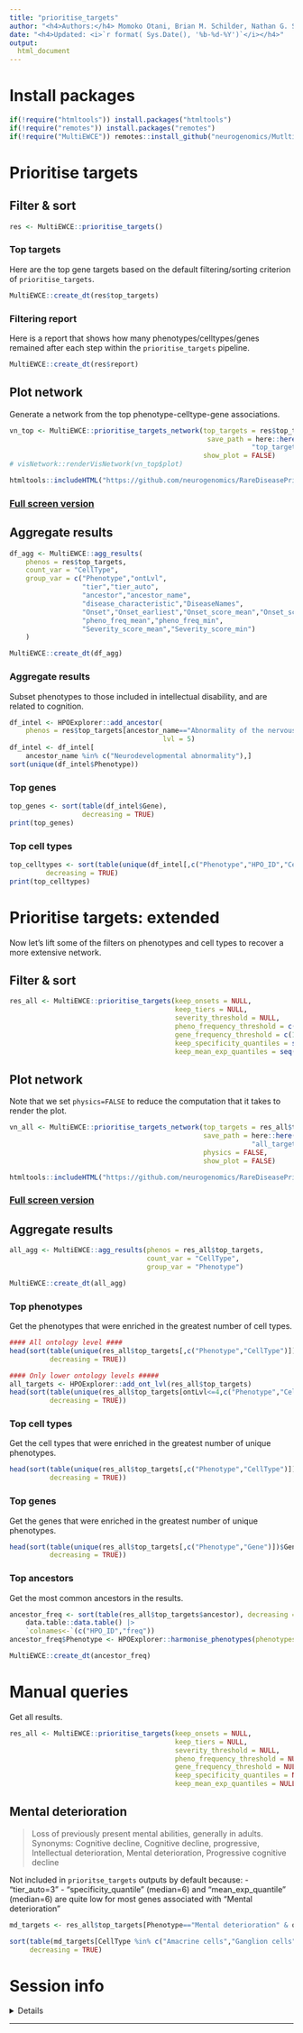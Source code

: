 ```yaml
---
title: "prioritise_targets"
author: "<h4>Authors:</h4> Momoko Otani, Brian M. Schilder, Nathan G. Skene"
date: "<h4>Updated: <i>`r format( Sys.Date(), '%b-%d-%Y')`</i></h4>"
output:
  html_document
---
```


# Install packages

```r
if(!require("htmltools")) install.packages("htmltools") 
if(!require("remotes")) install.packages("remotes") 
if(!require("MultiEWCE")) remotes::install_github("neurogenomics/MutltiEWCE", dependencies = TRUE)
```

# Prioritise targets

## Filter & sort

```r
res <- MultiEWCE::prioritise_targets()
```


### Top targets 

Here are the top gene targets based on the default filtering/sorting criterion of `prioritise_targets`.

```r
MultiEWCE::create_dt(res$top_targets)
```

### Filtering report 

Here is a report that shows how many phenotypes/celltypes/genes remained
after each step within the `prioritise_targets` pipeline.

```r
MultiEWCE::create_dt(res$report)
```


## Plot network

Generate a network from the top phenotype-celltype-gene associations.

```r
vn_top <- MultiEWCE::prioritise_targets_network(top_targets = res$top_targets, 
                                                 save_path = here::here("reports",
                                                            "top_targets_network.html"),
                                                show_plot = FALSE)
# visNetwork::renderVisNetwork(vn_top$plot)
```

```r
htmltools::includeHTML("https://github.com/neurogenomics/RareDiseasePrioritisation/raw/master/reports/top_targets_network.html")
```


### [Full screen version](https://neurogenomics.github.io/RareDiseasePrioritisation/reports/top_targets_network.html)


## Aggregate results

```r
df_agg <- MultiEWCE::agg_results(
    phenos = res$top_targets,
    count_var = "CellType", 
    group_var = c("Phenotype","ontLvl",
                  "tier","tier_auto",
                  "ancestor","ancestor_name",
                  "disease_characteristic","DiseaseNames",
                  "Onset","Onset_earliest","Onset_score_mean","Onset_score_min",
                  "pheno_freq_mean","pheno_freq_min",
                  "Severity_score_mean","Severity_score_min")
    )

MultiEWCE::create_dt(df_agg)
```

### Aggregate results

Subset phenotypes to those included in intellectual disability, 
and are related to cognition.

```r

df_intel <- HPOExplorer::add_ancestor(
    phenos = res$top_targets[ancestor_name=="Abnormality of the nervous system",][,-c("ancestor","ancestor_name")],
                                      lvl = 5)
df_intel <- df_intel[
    ancestor_name %in% c("Neurodevelopmental abnormality"),]
sort(unique(df_intel$Phenotype))
```

### Top genes

```r
top_genes <- sort(table(df_intel$Gene),
                  decreasing = TRUE)
print(top_genes)
```

### Top cell types

```r
top_celltypes <- sort(table(unique(df_intel[,c("Phenotype","HPO_ID","CellType")])$CellType),
         decreasing = TRUE)
print(top_celltypes)
```

# Prioritise targets: extended

Now let's lift some of the filters on phenotypes and cell types
to recover a more extensive network.

## Filter & sort

```r
res_all <- MultiEWCE::prioritise_targets(keep_onsets = NULL,
                                         keep_tiers = NULL,
                                         severity_threshold = NULL,
                                         pheno_frequency_threshold = c(10,NA),
                                         gene_frequency_threshold = c(10,NA),
                                         keep_specificity_quantiles = seq(20,40),
                                         keep_mean_exp_quantiles = seq(20,40))
```

## Plot network

Note that we set `physics=FALSE` to reduce the computation that it takes to render the plot.

```r
vn_all <- MultiEWCE::prioritise_targets_network(top_targets = res_all$top_targets, 
                                                save_path = here::here("reports",
                                                            "all_targets_network.html"), 
                                                physics = FALSE,  
                                                show_plot = FALSE)
```

```r
htmltools::includeHTML("https://github.com/neurogenomics/RareDiseasePrioritisation/raw/master/reports/all_targets_network.html")
```

### [Full screen version](https://neurogenomics.github.io/RareDiseasePrioritisation/reports/all_targets_network.html)

## Aggregate results

```r
all_agg <- MultiEWCE::agg_results(phenos = res_all$top_targets,
                                  count_var = "CellType", 
                                  group_var = "Phenotype")

MultiEWCE::create_dt(all_agg) 
```

### Top phenotypes

Get the phenotypes that were enriched in the greatest number of cell types.

```r
#### All ontology level ####
head(sort(table(unique(res_all$top_targets[,c("Phenotype","CellType")])$Phenotype), 
          decreasing = TRUE))

#### Only lower ontology levels #####
all_targets <- HPOExplorer::add_ont_lvl(res_all$top_targets)
head(sort(table(unique(res_all$top_targets[ontLvl<=4,c("Phenotype","CellType")])$Phenotype), 
          decreasing = TRUE))
```


### Top cell types

Get the cell types that were enriched in the greatest number of unique phenotypes.

```r
head(sort(table(unique(res_all$top_targets[,c("Phenotype","CellType")])$CellType), 
          decreasing = TRUE))
```

### Top genes

Get the genes that were enriched in the greatest number of unique phenotypes.

```r
head(sort(table(unique(res_all$top_targets[,c("Phenotype","Gene")])$Gene), 
          decreasing = TRUE))
```

### Top ancestors

Get the most common ancestors in the results.

```r
ancestor_freq <- sort(table(res_all$top_targets$ancestor), decreasing = TRUE) |>
    data.table::data.table() |> 
    `colnames<-`(c("HPO_ID","freq"))
ancestor_freq$Phenotype <- HPOExplorer::harmonise_phenotypes(phenotypes = ancestor_freq$HPO_ID)

MultiEWCE::create_dt(ancestor_freq) 
```

# Manual queries

Get all results. 

```r
res_all <- MultiEWCE::prioritise_targets(keep_onsets = NULL,
                                         keep_tiers = NULL,
                                         severity_threshold = NULL,
                                         pheno_frequency_threshold = NULL,
                                         gene_frequency_threshold = NULL,
                                         keep_specificity_quantiles = NULL,
                                         keep_mean_exp_quantiles = NULL)
```


## Mental deterioration

> Loss of previously present mental abilities, generally in adults.
> Synonyms:    Cognitive decline, Cognitive decline, progressive, Intellectual deterioration, Mental deterioration, Progressive cognitive decline

Not included in `prioritse_targets` outputs by default because:
    - "tier_auto=3"
    - "specificity_quantile" (median=6) and "mean_exp_quantile" (median=6) are quite low for most genes associated with "Mental deterioration"

```r
md_targets <- res_all$top_targets[Phenotype=="Mental deterioration" & q<=0.05] 

sort(table(md_targets[CellType %in% c("Amacrine cells","Ganglion cells")]$Gene), 
     decreasing = TRUE)
```




# Session info

<details>
```r
utils::sessionInfo()
```
</details>
<hr>